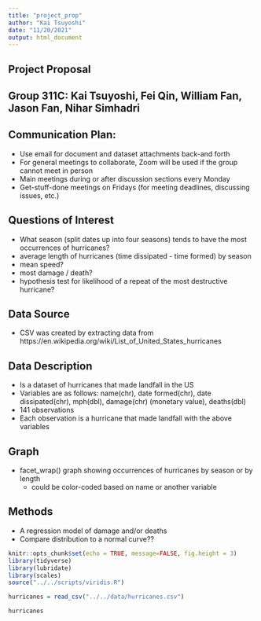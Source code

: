 ```yaml
---
title: "project_prop"
author: "Kai Tsuyoshi"
date: "11/20/2021"
output: html_document
---
```

## Project Proposal


## Group 311C: Kai Tsuyoshi, Fei Qin, William Fan, Jason Fan, Nihar Simhadri


## Communication Plan: 
- Use email for document and dataset attachments back-and forth
- For general meetings to collaborate, Zoom will be used if the group cannot meet in person
- Main meetings during or after discussion sections every Monday
- Get-stuff-done meetings on Fridays (for meeting deadlines, discussing issues, etc.)



## Questions of Interest
- What season (split dates up into four seasons) tends to have the most occurrences of hurricanes?
- average length of hurricanes (time dissipated - time formed) by season
- mean speed?
- most damage / death?
- hypothesis test for likelihood of a repeat of the most destructive hurricane?

## Data Source
- CSV was created by extracting data from https://en.wikipedia.org/wiki/List_of_United_States_hurricanes

## Data Description
- Is a dataset of hurricanes that made landfall in the US
- Variables are as follows: name(chr), date formed(chr), date dissipated(chr), mph(dbl), damage(chr) (monetary value), deaths(dbl)
- 141 observations
- Each observation is a hurricane that made landfall with the above variables

## Graph 
- facet_wrap() graph showing occurrences of hurricanes by season or by length
  - could be color-coded based on name or another variable


## Methods
- A regression model of damage and/or deaths 
- Compare distribution to a normal curve??

```r
knitr::opts_chunk$set(echo = TRUE, message=FALSE, fig.height = 3)
library(tidyverse)
library(lubridate)
library(scales)
source("../../scripts/viridis.R")
```


```r
hurricanes = read_csv("../../data/hurricanes.csv")

hurricanes

```


